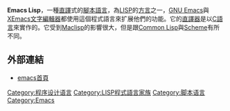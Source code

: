 {{Infobox programming language
| name                   = Emacs Lisp
| logo                   = [[File:EmacsIcon.svg|160px]]
| family                 = [[Lisp|Lisp]]
| paradigm               = [[函数编程语言|函数式]]，[[元编程|元编程]]，[[反射式编程|反射式]]
| released               = {{Start date and age|1985}}
| designer               = [[理查德·斯托曼|理查德·斯托曼]]和[[小盖伊·史提尔|小盖伊·史提尔]]
| developer              = [[GNU_Project|GNU Project]]
| latest release version = 25.1
| latest release date    = {{Start date and age|2016|09|17|df=yes}}
| typing                 = [[动态类型|动态]], [[强类型|强类型]]
| scope                  = 动态，可选的静态
| namespace style        = Lisp-2
| influenced_by          = [[Common_Lisp|Common Lisp]], [[Maclisp|Maclisp]]
| influenced             =
| operating_system       = [[Cross-platform|Cross-platform]]
| license                = GNU [[GPLv3|GPLv3]]
| website                =
| file_ext               = .el, .elc
}}
'''Emacs Lisp'''，一種[[直譯語言|直譯]]式的[[腳本語言|腳本語言]]，為[[LISP|LISP]]的[[方言|方言]]之一，[[Emacs|GNU Emacs]]與[[XEmacs|XEmacs]][[文字編輯器|文字編輯器]]都使用這個程式語言來扩展他們的功能。它的[[直譯器|直譯器]]是以[[C語言|C語言]]來實作的。它受到[[Maclisp|Maclisp]]的影響很大，但是跟[[Common_Lisp|Common Lisp]]與[[Scheme|Scheme]]有所不同。

==外部連結==
*[http://www.gnu.org/software/emacs/emacs.html emacs首頁]{{Wayback|url=http://www.gnu.org/software/emacs/emacs.html |date=20030603175805 }}

{{Lisp programming language}}

{{DEFAULTSORT:Emacs Lisp}}
{{Compu-lang-stub}}
[[Category:程序设计语言|Category:程序设计语言]]
[[Category:LISP程式語言家族|Category:LISP程式語言家族]]
[[Category:脚本语言|Category:脚本语言]]
[[Category:Emacs|Category:Emacs]]